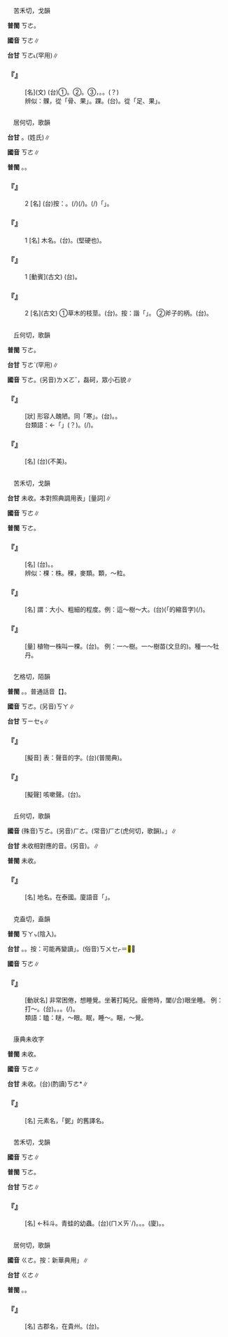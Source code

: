 
=={{ruby|髁|ㄎㄜ}}==

　苦禾切，戈韻

'''普閩''' <rt>ㄎㄜ</rt>。

'''國音''' <rt>ㄎㄜ</rt>∥

'''台甘''' <rt>ㄎㄜ˪</rt>(罕用)∥

    

==='''『{{ruby|髁|ㄎㄜ}}』'''===
: [名](文) (台)①{{ruby|大|ㄉㄨㄚ˫}}{{ruby|腿|ㄊㄨㄧˋ}}{{ruby|骨|ㄍㄨㆵ}}。②{{ruby|骹|ㄎㄚ}}{{ruby|頭|ㄊㄠˊ}}{{ruby|碗|ㄨㆩˋ}}{{ruby|骨|ㄍㄨㆵ}}。③{{ruby|骨|ㄍㄨㆵ}}{{ruby|頭|ㄊㄠˊ}}{{ruby|頂|ㄉㄧㄥˋ}}{{ruby|面|ㆠㄧㄣ˫}}{{ruby|丌|ㆤ}}{{ruby|突|ㄉㄨㆵ ͘}}{{ruby|起|ㄎㄧˋ}}，{{ruby|多|ㄉㄜ}}{{ruby|在|ㄗㄞ˫}}{{ruby|骨|ㄍㄨㆵ}}{{ruby|頭|ㄊㄠˊ}}{{ruby|丌|ㆤ}}{{ruby|雙|ㄒㄧㄤ}}{{ruby|頭|ㄊㄠˊ}}{{ruby|尾|ㆠㄨㆤˋ}}{{ruby|/|ㄅㆤˋ}}。{{ruby|骨|ㄍㄨㆵ}}{{ruby|刺|ㄑㄧ˪}}。(？)
:辨似：髁，從「骨、果」。踝。(台){{ruby|骹|ㄎㄚ}}{{ruby|目|ㆠㄚㆶ ͘}}。從「足、果」。
:
    

=={{ruby|柯|ㄎㄜ}}==

　居何切，歌韻

'''台甘''' {{ruby|(文)|ㄎㄜ}}。{{ruby|(語)|ㄍㄨㄚ}}(姓氏)∥

'''國音''' <rt>ㄎㄜ</rt>∥

'''普閩''' {{ruby|(文)|ㄍㄜ}}{{ruby|、|ㄎㄜ}}。{{ruby|(白)|ㄍㄨㄚ}}。

    

==='''『{{ruby|伐|ㄈㄚˊ}}{{ruby|柯|ㄎㄜ}}』'''===
:2  [名] (台)按：{{ruby|詩|ㄒㄧ}}{{ruby|經|ㄍㄧㄥ}}{{ruby|丌|ㆤ}}{{ruby|篇|ㄆㄧㄢ}}{{ruby|名|ㄇㄧㄚˊ}}。{{ruby|敘|ㄙㄨ˫}}{{ruby|述|ㄙㄨㆵ ͘}}{{ruby|婚|ㄏㄨㄣ}}{{ruby|姻|ㄧㄣ}}{{ruby|丌|ㆤ}}{{ruby|載|ㄉㄞ˫}}(/{{ruby|戴|ㄉㄞ˪}}){{ruby|事|ㄐㄧ˪}}(/{{ruby|事|ㄉㄞ˫}}{{ruby|情|ㄐㄧ˪}})。{{ruby|所|ㄙㆦˋ}}{{ruby|以|ㄧˋ}}{{ruby|後|ㄠ˫}}{{ruby|來|ㄌㄞˊ}}{{ruby|著|ㄉㄧㄜㆷ}}(/{{ruby|就|ㄐㄧㄨ˫}}){{ruby|用|ㄧㆲ˫}}{{ruby|/|ㄧㄥ˫}}{{ruby|做|ㄗㄨㆤ˪}}{{ruby|/|ㄗㄜ˪}}「{{ruby|做|ㄗㄜ˪}}{{ruby|/|ㄗㄨㆤ˪}}{{ruby|媒|ㄇㄨㆤˊ}}{{ruby|/|ㄏㆬˊ}}{{ruby|人|ㄌㄤˊ}}」{{ruby|丌|ㆤ}}{{ruby|意|ㄧ˪}}{{ruby|思|ㄙㄨ˪}}。
    

==='''『{{ruby|柯|ㄎㄜ}}』'''===
:1  [名] 木名。(台){{ruby|樹|ㄑㄧㄨ˫}}{{ruby|名|ㄇㄧㄚˊ}}。{{ruby|結|ㄍㄧㄚㆵ}}{{ruby|<mark>&#xf9557;</mark>|ㄉㄧㄥ˫}}(堅硬也){{ruby|丌|ㆤ}}{{ruby|子|ㄐㄧˋ}}。
    

==='''『{{ruby|伐|ㄈㄚ}}{{ruby|柯|ㄎㄜ}}』'''===
:1  [動賓](古文) (台){{ruby|剉|ㄘㄜ˪}}{{ruby|樹|ㄑㄧㄨ˫}}{{ruby|枝|ㄍㄧ}}{{ruby|丌|ㆤ}}{{ruby|意|ㄧ˪}}{{ruby|思|ㄙㄨ˪}}。
    

==='''『{{ruby|柯|ㄎㄜ}}』'''===
:2  [名](古文) ①草木的枝莖。(台){{ruby|草|ㄘㄠˋ}}{{ruby|木|ㆠㄚㆶ ͘}}{{ruby|丌|ㆤ}}{{ruby|枝|ㄍㄧ}}{{ruby|骨|ㄍㄨㆵ}}。按：諧「{{ruby|篙|ㄍㄜ}}」。 ②斧子的柄。(台){{ruby|斧|ㄅㆦˋ}}{{ruby|頭|ㄊㄠˊ}}{{ruby|柄|ㄅㆪ˪}}{{ruby|/|ㄅㆥ˪}}。
    

=={{ruby|砢|ㄎㄜ}}==

　丘何切，歌韻

'''普閩''' <rt>ㄎㄜ</rt>。

'''台甘''' <rt>ㄎㄜˋ</rt>(罕用)∥

'''國音''' <rt>ㄎㄜ</rt>。(另音)<rt>ㄌㄨㄛˇ</rt>，磊砢，眾小石貌∥

    

==='''『{{ruby|砢|ㄎㄜ}}{{ruby|磣|·ㄔㄣ}}』'''===
: [狀] 形容人醜陋。同「寒{{ruby|磣|·ㄔㄣ}}」。(台){{ruby|無|ㆠㄜˊ}}{{ruby|<mark>&#xffad0;</mark>|ㄙㄨㄧˋ}}。{{ruby|歹|ㄆㄞˋ}}{{ruby|/|ㄆㆮˋ}}{{ruby|看|ㄎㄨㆩ˪}}。
:台類語：{{ruby|<mark>&#xf9cb5;</mark>|ㄋㄧㄠㆷ}}{{ruby|( )|ㄍㄧㆯㆷ}}←「{{ruby|縐|ㄋㄧㄠ˪}}{{ruby|襉|ㄍㄧㄥˋ}}」(？)。{{ruby|不|ㄅㄨㆵ}}{{ruby|死|ㄙㄨˋ}}(/{{ruby|似|ㄙㄨ˪}}){{ruby|鬼|ㄍㄨㄧˋ}}。
:
    

==='''『{{ruby|砢|ㄎㄜ}}』'''===
: [名] (台){{ruby|次|ㄘㄨ˪}}{{ruby|等|ㄉㄧㄥˋ}}{{ruby|較|ㄎㄚㆷ}}{{ruby|<mark>&#xffb4e;</mark>|ㆠㄞˋ}}(不美){{ruby|丌|ㆤ}}{{ruby|玉|ㆣㄧㆤㆶ ͘}}{{ruby|仔|ㄚ}}。
    

=={{ruby|棵|ㄎㄜ}}==

　苦禾切，戈韻

'''台甘''' 未收。本對照典調用表{{ruby|「|ㄎㆦ}}」[量詞]∥

'''國音''' <rt>ㄎㄜ</rt>∥

'''普閩''' <rt>ㄎㄜ</rt>。

    

==='''『{{ruby|青|ㄑㄧㄥ}}{{ruby|棵|ㄎㄜ}}{{ruby|子|·ㄗˇ}}』'''===
: [名] (台){{ruby|綠|ㄌㄧㆤㆶ ͘}}{{ruby|色|ㄒㄧㆤㆶ}}{{ruby|丌|ㆤ}}{{ruby|農|ㄌㆲˊ}}{{ruby|產|ㄙㄢˋ}}{{ruby|物|ㆠㄨㆵ ͘}}。{{ruby|青|ㄑㆪ}}{{ruby|草|ㄘㄠˋ}}{{ruby|類|ㄌㄨㄧ˫}}。
:辨似：棵：株。稞，麥類。顆，～粒。
:
    

==='''『{{ruby|棵|ㄎㄜ}}{{ruby|兒|ㄦ}}』'''===
: [名] 謂：大小、粗細的程度。例：這～樹～大。(台){{ruby|<mark>&#xffb50;</mark>|ㄐㄧㆵ}}(「{{ruby|此|ㄐㄧˋ}}{{ruby|一|ㄐㄧㆵ ͘}}的縮音字)(/{{ruby|此|ㄐㄧㆵ}}){{ruby|欉|ㄗㄤˊ}}{{ruby|樹|ㄑㄧㄨ˫}}{{ruby|仔|ㄚ}}{{ruby|真|ㄐㄧㄣ}}{{ruby|大|ㄉㄨㄚ˫}}{{ruby|欉|ㄗㄤˊ}}。
    

==='''『{{ruby|棵|ㄎㄜ}}』'''===
: [量] 植物一株叫一棵。(台){{ruby|一|ㄐㄧㆵ ͘}}{{ruby|欉|ㄗㄤˊ}}。 例：一～樹。一～樹苗(文旦的)。種一～牡丹。
    

=={{ruby|喀|ㄎㄜ}}==

　乞格切，陌韻

'''普閩''' {{ruby|(文)|ㄎㄧㆤㆶ}}。{{ruby|(白)|ㄎㆤㆷ}}。普通話音【{{ruby|喀|ㄎㄚ}}】。

'''國音''' <rt>ㄎㄜ</rt>。(另音)<rt>ㄎㄚ</rt>{{ruby|、|ㄎㄚˋ}}{{ruby|、|ㄎㄜˋ}}∥

'''台甘''' <rt>ㄎㄧㆤㆶ</rt>{{ruby|。|ㄎㆥㆷ ͘}}∥

    

==='''『{{ruby|喀|ㄎㄜ}}』'''===
: [擬音] 表：聲音的字。(台){{ruby|喀|ㄎㆥㆷ ͘}}(普閩典){{ruby|喀|ㄎㆤㆷ}}。
    

==='''『{{ruby|喀|ㄎㄜ}}{{ruby|兒|ㄦ}}{{ruby|喀|ㄎㄜ}}{{ruby|兒|ㄦ}}』'''===
: [擬聲] 咳嗽聲。(台){{ruby|拍|ㄆㄚㆷ}}{{ruby|咳|ㄍㄚ}}{{ruby|嗽|ㄙㄠ˪}}。
    

=={{ruby|呵|ㄎㄜ}}==

　丘何切，歌韻

'''國音''' (殊音)<rt>ㄎㄜ</rt>。(另音)<rt>ㄏㄜ</rt>。(常音)<rt>ㄏㄜ</rt>(虎何切，歌韻)。{{ruby|「|ㄚ}}{{ruby|、|ㄚˊ}}{{ruby|、|ㄚˇ}}{{ruby|、|ㄚˋ}}」∥

'''台甘''' 未收相對應的音。(另音){{ruby|(文)|ㄜ}}。{{ruby|(語)|ㄏㄚ}}∥

'''普閩''' 未收。

    

==='''『{{ruby|呵|ㄎㄜ}}{{ruby|叻|ㄌㄜˋ}}』'''===
: [名] 地名。在泰國。廈語音「{{ruby|呵|ㄎㄜ}}{{ruby|叻|ㄌㄚㆵ ͘}}」。
    

=={{ruby|瞌|ㄎㄜ}}==

　克盍切，盍韻

'''普閩''' <rt>ㄎㄚㆴ</rt>(陰入)。

'''台甘''' {{ruby|(文)|ㄎㄚㆴ}}。{{ruby|(語)|ㄍㄚㆷ}}。按：可能再變讀{{ruby|「|ㄍㄚ}}」。(俗音)<rt>ㄎㄨㆤㆷ</rt>＝<mark>&#xf9cb7;</mark>∥

'''國音''' <rt>ㄎㄜ</rt>∥

    

==='''『{{ruby|瞌|ㄎㄜ}}{{ruby|睡|ㄕㄨㄟˋ}}』'''===
: [動狀名] 非常困倦，想睡覺。坐著打盹兒。疲倦時，闔(/合)眼坐睡。 例：打～。(台){{ruby|<mark>&#xf924a;</mark>|ㄉㄨㆷ}}{{ruby|眠|ㆠㄧㄣˊ}}。{{ruby|<mark>&#xf924a;</mark>|ㄉㄨㆷ}}{{ruby|龜|ㄍㄨ}}。{{ruby|椓|ㄉㄨㆷ}}{{ruby|居|ㄍㄨ}}。{{ruby|<mark>&#xf924a;</mark>|ㄉㄨㆷ}}{{ruby|交|ㄍㄚ}}{{ruby|睡|ㄗㄨㆤ˫}}(/{{ruby|<mark>&#xf924a;</mark>|ㄉㄨㆷ}}{{ruby|假|ㄍㄚˋ}}{{ruby|→|ㄍㄚ}}{{ruby|睡|ㄗㄨㆤ˫}})。
:類語：瞌：瞇，～眼。眠，睡～。睏，～覺。
:
:
    

=={{ruby|鈳|ㄎㄜ}}==

　康典未收字

'''普閩''' 未收。

'''國音''' <rt>ㄎㄜ</rt>∥

'''台甘''' 未收。(台)(酌讀)<rt>ㄎㄜ</rt>*∥

    

==='''『{{ruby|鈳|ㄎㄜ}}』'''===
: [名] 元素名，「鈮」的舊譯名。
    

=={{ruby|蝌|ㄎㄜ}}==

　苦禾切，戈韻

'''國音''' <rt>ㄎㄜ</rt>∥

'''普閩''' <rt>ㄎㄜ</rt>。

'''台甘''' <rt>ㄎㄜ</rt>∥

    

==='''『{{ruby|蝌|ㄎㄜ}}{{ruby|蚪|ㄉㄡˇ}}』'''===
: [名] ←科斗。青蛙的幼蟲。(台){{ruby|<mark>&#xf904c;</mark>|ㆰ˫}}{{ruby|枚|ㄇㄨㄧˊ}}({{ruby|/|ㆰ˫}}<rt>ㄇㄨㄞˊ</rt>/{{ruby|蝦|ㆰ˫}}{{ruby|蟆|ㆠㄨㆤˊ}}{{ruby|乖|ㄍㄨㄞ}})。{{ruby|土|ㄉㆦ˫}}{{ruby|乖|ㄍㄨㄞ}}{{ruby|仔|ㄚ}}。{{ruby|鬼|ㄍㄨㄧˋ}}{{ruby|仔|ㄚ}}{{ruby|魚|ㄏㄧˊ}}{{ruby|/|ㄏㄨˊ}}。(廈){{ruby|蛤|ㄍㄚㆴ}}{{ruby|蛙|ㄨㄚ}}。{{ruby|<mark>&#xf904c;</mark>|ㆰ˫}}{{ruby|枚|ㄇㄨㄞˊ}}。
    

=={{ruby|牁|ㄎㄜ}}==

　居何切，歌韻

'''國音''' <rt>ㄍㄜ</rt>。按：新華典用{{ruby|「|ㄎㄜ}}」∥

'''台甘''' <rt>ㄍㄜ</rt>∥

'''普閩''' {{ruby|(文)|ㄍㄜ}}。{{ruby|(白)|ㄍㄨㄚ}}。

    

==='''『{{ruby|牂|ㄗㄤ}}{{ruby|牁|ㄎㄜ}}』'''===
: [名] 古郡名，在貴州。(台){{ruby|牂|ㄗㆲ}}{{ruby|牁|ㄍㄜ}}。
    
